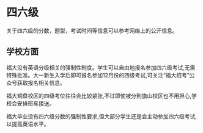 # 四六级

关于四六级的分数，题型，考试时间等信息可以参考网络上的公开信息。

## 学校方面

福大没有英语分级相关的强制性制度。学生可以自由地报名参加四六级考试,无需特殊批准。大一新生入学后即可报名参加12月份的四级考试,可关注“福大招考”公众号获取报名相关信息。

福大铜盘校区的四级考位往往会比较紧张,不过即使被分到旗山校区也不用担心,学校会安排班车接送。

福大毕业没有四六级分数的强制性要求,但大部分学生还是会主动参加四六级考试,以提高英语水平。